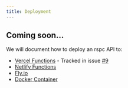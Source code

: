 ```yaml
---
title: Deployment
---
```


## Coming soon...

We will document how to deploy an rspc API to:

- [Vercel Functions](https://vercel.com/docs/concepts/functions) - Tracked in issue [#9](https://github.com/oscartbeaumont/rspc/issues/9)
- [Netlify Functions](https://www.netlify.com/products/functions/)
- [Fly.io](https://fly.io)
- [Docker Container](https://www.docker.com/)
